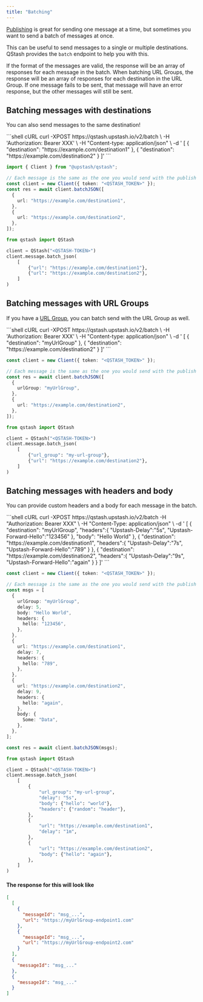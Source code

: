 ---
title: "Batching"
---

[Publishing](/qstash/howto/publishing) is great for sending one message
at a time, but sometimes you want to send a batch of messages at once.

This can be useful to send messages to a single or multiple destinations.
QStash provides the `batch` endpoint to help
you with this.

If the format of the messages are valid, the response will be an array of
responses for each message in the batch. When batching URL Groups, the response
will be an array of responses for each destination in the URL Group. If one
message fails to be sent, that message will have an error response, but the
other messages will still be sent.

## Batching messages with destinations

<Info>You can also send messages to the same destination!</Info>

<CodeGroup>
```shell cURL
curl -XPOST https://qstash.upstash.io/v2/batch \
    -H 'Authorization: Bearer XXX' \
    -H "Content-type: application/json" \
    -d '
     [
      {
        "destination": "https://example.com/destination1"
      },
      {
        "destination": "https://example.com/destination2"
      }
     ]'
```

```typescript TypeScript
import { Client } from "@upstash/qstash";

// Each message is the same as the one you would send with the publish endpoint
const client = new Client({ token: "<QSTASH_TOKEN>" });
const res = await client.batchJSON([
  {
    url: "https://example.com/destination1",
  },
  {
    url: "https://example.com/destination2",
  },
]);
```

```python Python
from qstash import QStash

client = QStash("<QSTASH-TOKEN>")
client.message.batch_json(
    [
        {"url": "https://example.com/destination1"},
        {"url": "https://example.com/destination2"},
    ]
)
```

</CodeGroup>

## Batching messages with URL Groups

If you have a [URL Group](/qstash/howto/url-group-endpoint), you can batch send with
the URL Group as well.

<CodeGroup>
```shell cURL
curl -XPOST https://qstash.upstash.io/v2/batch \
    -H 'Authorization: Bearer XXX' \
    -H "Content-type: application/json" \
    -d '
     [
      {
        "destination": "myUrlGroup"
      },
      {
        "destination": "https://example.com/destination2"
      }
     ]'
```

```typescript TypeScript
const client = new Client({ token: "<QSTASH_TOKEN>" });

// Each message is the same as the one you would send with the publish endpoint
const res = await client.batchJSON([
  {
    urlGroup: "myUrlGroup",
  },
  {
    url: "https://example.com/destination2",
  },
]);
```

```python Python
from qstash import QStash

client = QStash("<QSTASH-TOKEN>")
client.message.batch_json(
    [
        {"url_group": "my-url-group"},
        {"url": "https://example.com/destination2"},
    ]
)
```

</CodeGroup>

## Batching messages with headers and body

You can provide custom headers and a body for each message in the batch.

<CodeGroup>
```shell cURL
curl -XPOST https://qstash.upstash.io/v2/batch   -H "Authorization: Bearer XXX" \
    -H "Content-Type: application/json" \
    -d '
    [
      {
          "destination": "myUrlGroup",
          "headers":{
            "Upstash-Delay":"5s",
            "Upstash-Forward-Hello":"123456"
          },
          "body": "Hello World"
      },
      {
          "destination": "https://example.com/destination1",
          "headers":{
            "Upstash-Delay":"7s",
            "Upstash-Forward-Hello":"789"
          }
      },
      {
          "destination": "https://example.com/destination2",
          "headers":{
            "Upstash-Delay":"9s",
            "Upstash-Forward-Hello":"again"
          }
      }
    ]'
```

```typescript TypeScript
const client = new Client({ token: "<QSTASH_TOKEN>" });

// Each message is the same as the one you would send with the publish endpoint
const msgs = [
  {
    urlGroup: "myUrlGroup",
    delay: 5,
    body: "Hello World",
    headers: {
      hello: "123456",
    },
  },
  {
    url: "https://example.com/destination1",
    delay: 7,
    headers: {
      hello: "789",
    },
  },
  {
    url: "https://example.com/destination2",
    delay: 9,
    headers: {
      hello: "again",
    },
    body: {
      Some: "Data",
    },
  },
];

const res = await client.batchJSON(msgs);
```

```python Python
from qstash import QStash

client = QStash("<QSTASH-TOKEN>")
client.message.batch_json(
    [
        {
            "url_group": "my-url-group",
            "delay": "5s",
            "body": {"hello": "world"},
            "headers": {"random": "header"},
        },
        {
            "url": "https://example.com/destination1",
            "delay": "1m",
        },
        {
            "url": "https://example.com/destination2",
            "body": {"hello": "again"},
        },
    ]
)
```

</CodeGroup>

#### The response for this will look like

```json
[
  [
    {
      "messageId": "msg_...",
      "url": "https://myUrlGroup-endpoint1.com"
    },
    {
      "messageId": "msg_...",
      "url": "https://myUrlGroup-endpoint2.com"
    }
  ],
  {
    "messageId": "msg_..."
  },
  {
    "messageId": "msg_..."
  }
]
```
